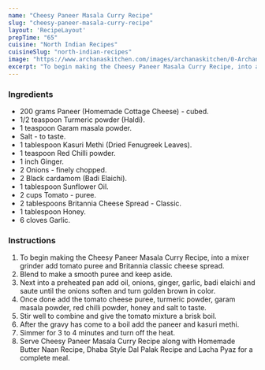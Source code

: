 ---
name: "Cheesy Paneer Masala Curry Recipe"
slug: "cheesy-paneer-masala-curry-recipe"
layout: 'RecipeLayout'
prepTime: "65"
cuisine: "North Indian Recipes"
cuisineSlug: "north-indian-recipes"
image: "https://www.archanaskitchen.com/images/archanaskitchen/0-Archanas-Kitchen-Recipes/2019/Cheesy_Paneer_Masala_Gravy_Recipe_Britannia_Cheesy_Kitchen_Video_Recipe_17_1600.jpg"
excerpt: "To begin making the Cheesy Paneer Masala Curry Recipe, into a mixer grinder add tomato puree and Britannia classic cheese spread"
---

### Ingredients

- 200 grams Paneer (Homemade Cottage Cheese) - cubed.
- 1/2 teaspoon Turmeric powder (Haldi).
- 1 teaspoon Garam masala powder.
- Salt - to taste.
- 1 tablespoon Kasuri Methi (Dried Fenugreek Leaves).
- 1 teaspoon Red Chilli powder.
- 1 inch Ginger.
- 2 Onions - finely chopped.
- 2 Black cardamom (Badi Elaichi).
- 1 tablespoon Sunflower Oil.
- 2 cups Tomato - puree.
- 2 tablespoons Britannia Cheese Spread - Classic.
- 1 tablespoon Honey.
- 6 cloves Garlic.

### Instructions

1. To begin making the Cheesy Paneer Masala Curry Recipe, into a mixer grinder add tomato puree and Britannia classic cheese spread.
1. Blend to make a smooth puree and keep aside.
1. Next into a preheated pan add oil, onions, ginger, garlic, badi elaichi and saute until the onions soften and turn golden brown in color.
1. Once done add the tomato cheese puree, turmeric powder, garam masala powder, red chilli powder, honey and salt to taste.
1. Stir well to combine and give the tomato mixture a brisk boil.
1. After the gravy has come to a boil add the paneer and kasuri methi.
1. Simmer for 3 to 4 minutes and turn off the heat.
1. Serve Cheesy Paneer Masala Curry Recipe along with Homemade Butter Naan Recipe, Dhaba Style Dal Palak Recipe and Lacha Pyaz for a complete meal.
